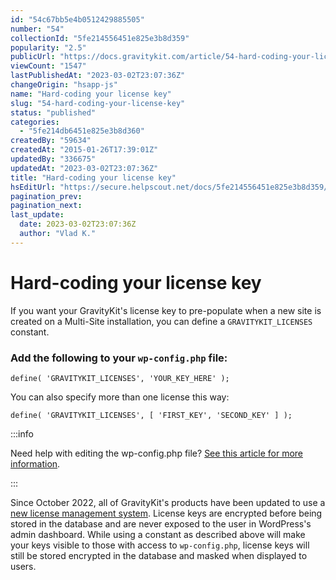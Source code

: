 ```yaml
---
id: "54c67bb5e4b0512429885505"
number: "54"
collectionId: "5fe214556451e825e3b8d359"
popularity: "2.5"
publicUrl: "https://docs.gravitykit.com/article/54-hard-coding-your-license-key"
viewCount: "1547"
lastPublishedAt: "2023-03-02T23:07:36Z"
changeOrigin: "hsapp-js"
name: "Hard-coding your license key"
slug: "54-hard-coding-your-license-key"
status: "published"
categories: 
  - "5fe214db6451e825e3b8d360"
createdBy: "59634"
createdAt: "2015-01-26T17:39:01Z"
updatedBy: "336675"
updatedAt: "2023-03-02T23:07:36Z"
title: "Hard-coding your license key"
hsEditUrl: "https://secure.helpscout.net/docs/5fe214556451e825e3b8d359/article/54c67bb5e4b0512429885505"
pagination_prev: 
pagination_next: 
last_update:
  date: 2023-03-02T23:07:36Z
  author: "Vlad K."
---
```


# Hard-coding your license key

If you want your GravityKit's license key to pre-populate when a new site is created on a Multi-Site installation, you can define a `GRAVITYKIT_LICENSES` constant.

### Add the following to your `wp-config.php` file:

```
define( 'GRAVITYKIT_LICENSES', 'YOUR_KEY_HERE' );
```

You can also specify more than one license this way:

```
define( 'GRAVITYKIT_LICENSES', [ 'FIRST_KEY', 'SECOND_KEY' ] );
```


:::info

Need help with editing the wp-config.php file? [See this article for more information](https://www.wpbeginner.com/beginners-guide/how-to-edit-wp-config-php-file-in-wordpress/).

:::

  Since October 2022, all of GravityKit's products have been updated to use a [new license management system](https://docs.gravitykit.com/article/876-managing-your-licenses). License keys are encrypted before being stored in the database and are never exposed to the user in WordPress's admin dashboard. While using a constant as described above will make your keys visible to those with access to `wp-config.php`, license keys will still be stored encrypted in the database and masked when displayed to users.